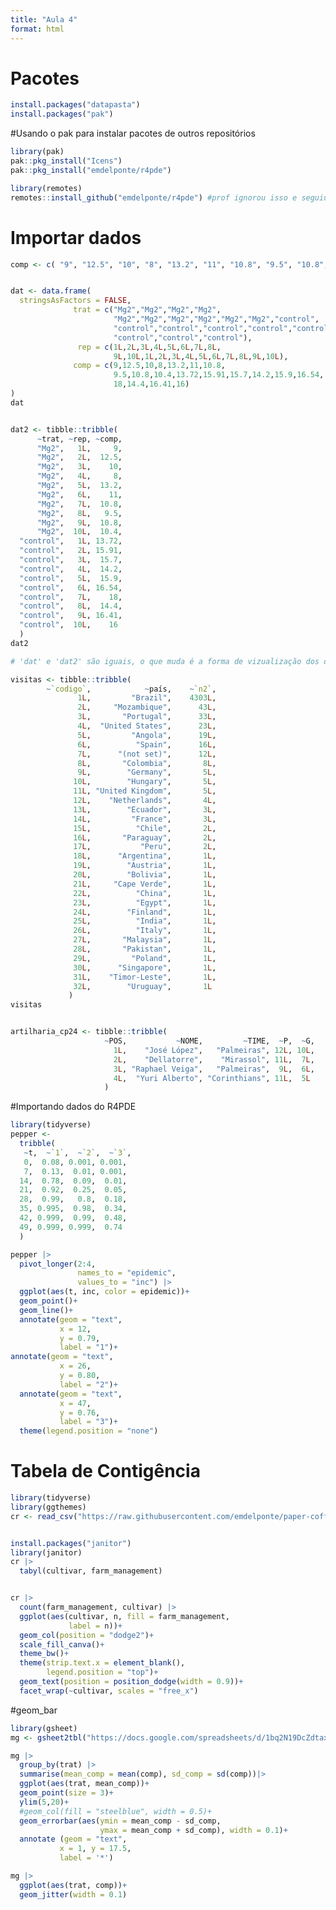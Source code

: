 ```yaml
---
title: "Aula 4"
format: html
---
```


# Pacotes

```r
install.packages("datapasta")
install.packages("pak")
```

#Usando o pak para instalar pacotes de outros repositórios

```r
library(pak)
pak::pkg_install("Icens")
pak::pkg_install("emdelponte/r4pde")

library(remotes)
remotes::install_github("emdelponte/r4pde") #prof ignorou isso e seguiu em frente
```

# Importar dados

```r

comp <- c( "9", "12.5", "10", "8", "13.2", "11", "10.8", "9.5", "10.8", "10.4", "13.72", "15.91", "15.7", "14.2", "15.9", "16.54", "18", "14.4", "16.41", "16")


dat <- data.frame(
  stringsAsFactors = FALSE,
              trat = c("Mg2","Mg2","Mg2","Mg2",
                       "Mg2","Mg2","Mg2","Mg2","Mg2","Mg2","control",
                       "control","control","control","control","control","control",
                       "control","control","control"),
               rep = c(1L,2L,3L,4L,5L,6L,7L,8L,
                       9L,10L,1L,2L,3L,4L,5L,6L,7L,8L,9L,10L),
              comp = c(9,12.5,10,8,13.2,11,10.8,
                       9.5,10.8,10.4,13.72,15.91,15.7,14.2,15.9,16.54,
                       18,14.4,16.41,16)
)
dat


dat2 <- tibble::tribble(
      ~trat, ~rep, ~comp,
      "Mg2",   1L,     9,
      "Mg2",   2L,  12.5,
      "Mg2",   3L,    10,
      "Mg2",   4L,     8,
      "Mg2",   5L,  13.2,
      "Mg2",   6L,    11,
      "Mg2",   7L,  10.8,
      "Mg2",   8L,   9.5,
      "Mg2",   9L,  10.8,
      "Mg2",  10L,  10.4,
  "control",   1L, 13.72,
  "control",   2L, 15.91,
  "control",   3L,  15.7,
  "control",   4L,  14.2,
  "control",   5L,  15.9,
  "control",   6L, 16.54,
  "control",   7L,    18,
  "control",   8L,  14.4,
  "control",   9L, 16.41,
  "control",  10L,    16
  )
dat2

# 'dat' e 'dat2' são iguais, o que muda é a forma de vizualização dos dados no chunk.

```

```r

visitas <- tibble::tribble(
        ~`codigo`,            ~país,    ~`n2`,
               1L,         "Brazil",    4303L,
               2L,     "Mozambique",      43L,
               3L,       "Portugal",      33L,
               4L,  "United States",      23L,
               5L,         "Angola",      19L,
               6L,          "Spain",      16L,
               7L,      "(not set)",      12L,
               8L,       "Colombia",       8L,
               9L,        "Germany",       5L,
              10L,        "Hungary",       5L,
              11L, "United Kingdom",       5L,
              12L,    "Netherlands",       4L,
              13L,        "Ecuador",       3L,
              14L,         "France",       3L,
              15L,          "Chile",       2L,
              16L,       "Paraguay",       2L,
              17L,           "Peru",       2L,
              18L,      "Argentina",       1L,
              19L,        "Austria",       1L,
              20L,        "Bolivia",       1L,
              21L,     "Cape Verde",       1L,
              22L,          "China",       1L,
              23L,          "Egypt",       1L,
              24L,        "Finland",       1L,
              25L,          "India",       1L,
              26L,          "Italy",       1L,
              27L,       "Malaysia",       1L,
              28L,       "Pakistan",       1L,
              29L,         "Poland",       1L,
              30L,      "Singapore",       1L,
              31L,    "Timor-Leste",       1L,
              32L,        "Uruguay",       1L
             )
visitas


artilharia_cp24 <- tibble::tribble(
                     ~POS,           ~NOME,         ~TIME,  ~P,  ~G,
                       1L,    "José López",   "Palmeiras", 12L, 10L,
                       2L,    "Dellatorre",    "Mirassol", 11L,  7L,
                       3L, "Raphael Veiga",   "Palmeiras",  9L,  6L,
                       4L,  "Yuri Alberto", "Corinthians", 11L,  5L
                     )


```

#Importando dados do R4PDE

```r
library(tidyverse)
pepper <- 
  tribble(
   ~t,  ~`1`,  ~`2`,  ~`3`,
   0,  0.08, 0.001, 0.001,
   7,  0.13,  0.01, 0.001,
  14,  0.78,  0.09,  0.01,
  21,  0.92,  0.25,  0.05,
  28,  0.99,   0.8,  0.18,
  35, 0.995,  0.98,  0.34,
  42, 0.999,  0.99,  0.48,
  49, 0.999, 0.999,  0.74
  ) 

```

```r
pepper |>
  pivot_longer(2:4,
               names_to = "epidemic",
               values_to = "inc") |> 
  ggplot(aes(t, inc, color = epidemic))+
  geom_point()+
  geom_line()+
  annotate(geom = "text",
           x = 12,
           y = 0.79,
           label = "1")+
annotate(geom = "text",
           x = 26,
           y = 0.80,
           label = "2")+
  annotate(geom = "text",
           x = 47,
           y = 0.76,
           label = "3")+
  theme(legend.position = "none")


```

# Tabela de Contigência

```r
library(tidyverse)
library(ggthemes)
cr <- read_csv("https://raw.githubusercontent.com/emdelponte/paper-coffee-rust-Ethiopia/master/data/survey_clean.csv")


install.packages("janitor")
library(janitor)
cr |> 
  tabyl(cultivar, farm_management)


cr |> 
  count(farm_management, cultivar) |> 
  ggplot(aes(cultivar, n, fill = farm_management,
             label = n))+
  geom_col(position = "dodge2")+
  scale_fill_canva()+
  theme_bw()+
  theme(strip.text.x = element_blank(),
        legend.position = "top")+
  geom_text(position = position_dodge(width = 0.9))+
  facet_wrap(~cultivar, scales = "free_x")


```

#geom_bar

```r
library(gsheet)
mg <- gsheet2tbl("https://docs.google.com/spreadsheets/d/1bq2N19DcZdtax2fQW9OHSGMR0X2__Z9T/edit#gid=983033137")

mg |> 
  group_by(trat) |> 
  summarise(mean_comp = mean(comp), sd_comp = sd(comp))|> 
  ggplot(aes(trat, mean_comp))+
  geom_point(size = 3)+
  ylim(5,20)+
  #geom_col(fill = "steelblue", width = 0.5)+
  geom_errorbar(aes(ymin = mean_comp - sd_comp,
                    ymax = mean_comp + sd_comp), width = 0.1)+
  annotate (geom = "text",
           x = 1, y = 17.5,
           label = '*')

mg |> 
  ggplot(aes(trat, comp))+
  geom_jitter(width = 0.1)




```
